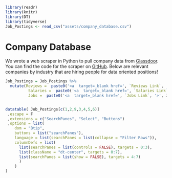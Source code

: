 

```r
library(readr)
library(knitr)
library(DT)
library(tidyverse)
Job_Postings <- read_csv("assets/company_database.csv")
```


# Company Database {-#company-database}

We wrote a web scraper in Python to pull company data from [Glassdoor](https://www.glassdoor.com/member/home/index.htm).  You can find the code for the scraper on [GitHub](https://github.com/gthuiz/GlassdoorWebScraper). Below are relevant companies by industry that are hiring people for data oriented positions!

```r
Job_Postings = Job_Postings %>%
  mutate(Reviews =  paste0('<a  target=_blank href=', `Reviews Link`, '>', Reviews,'</a>' ),
          Salaries =  paste0('<a  target=_blank href=', `Salaries Link`, '>', Salaries,'</a>' ),
          Jobs =  paste0('<a  target=_blank href=', `Jobs Link`, '>', Jobs,'</a>' ))


datatable( Job_Postings[c(1,2,9,3,4,5,6)]
 ,escape = F
 ,extensions = c("SearchPanes", "Select", "Buttons")
 ,options = list(
    dom = "Btip",
    buttons = list("searchPanes"),
    language = list(searchPanes = list(collapse = "Filter Rows")),
    columnDefs = list(
      list(searchPanes = list(controls = FALSE), targets = 0:3),
      list(className = "dt-center", targets = 0:7),
      list(searchPanes = list(show = FALSE), targets = 4:7)
      )
    )
)

```
